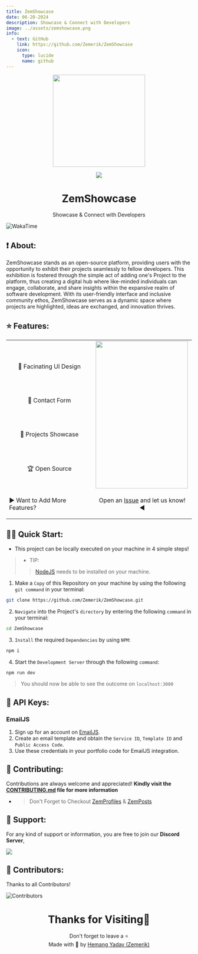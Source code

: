 ```yaml
---
title: ZemShowcase
date: 06-20-2024
description: Showcase & Connect with Developers
image: ../assets/zemshowcase.png
info:
  - text: GitHub
    link: https://github.com/Zemerik/ZemShowcase
    icon:
      type: lucide
      name: github
---
```


<p align = "center">

<img src = "https://github.com/Zemerik/ZemShowcase/blob/main/public/logo.png?raw=true" style = "height:250px;width:250px" />

</p>

<p align = "center">

<img src = "https://skillicons.dev/icons?i=javascript,typescript,nextjs,react,vscode,vercel,github&perline=25" />

</p>

<h1 align = "center">
  ZemShowcase
</h1>

<div align = "center">
  Showcase & Connect with Developers
</div>

<p align = "left">
<img src = "https://wakatime.com/badge/user/9860690e-8928-4746-844c-c2924f121f2d/project/48e7bd72-1c5d-4e3a-9fa3-e9bc6ef3e390.svg" alt = "WakaTime"/>
</p>

## ❗ About:

ZemShowcase stands as an open-source platform, providing users with the opportunity to exhibit their projects seamlessly to fellow developers. This exhibition is fostered through the simple act of adding one's Project to the platform, thus creating a digital hub where like-minded individuals can engage, collaborate, and share insights within the expansive realm of software development. With its user-friendly interface and inclusive community ethos, ZemShowcase serves as a dynamic space where projects are highlighted, ideas are exchanged, and innovation thrives.

## ⭐ Features:

<table align = "center">
  <tr>
    <td>
      <br />
      <p align = "center">
        📱 Facinating UI Design
      </p>
      <br />
      <br />
      <p align = "center">
        📩 Contact Form
      </p>
      <br />
      <br />
      <p align = "center">
        📃 Projects Showcase
      </p>
      <br />
      <br />
      <p align = "center">
        🏆 Open Source
      </p>
    </td>
    <td>

  <img src = "https://github.com/Zemerik/ZemShowcase/raw/main/public/Screenshot_phone.png" style = "height: 400px; width: 250px" />
    </td>
  </tr>
  <tr>
    <td>
      <p align = "left">
       ▶️ Want to Add More Features?
      </p>
    </td>
    <td>
      <p align = "center">
       Open an <a href = "https://github.com/Zemerik/Zemshowcase/issues">Issue</a> and let us know! ◀
      </p>
    </td>
  </tr>
</table>

## 🏃‍♂️ Quick Start:

- This project can be locally executed on your machine in 4 simple steps!

> - TIP:
>> [NodeJS](https://nodejs.org/) needs to be installed on your machine. 


1. Make a `Copy` of this Repository on your machine by using the following `git command` in your terminal:

```bash
git clone https://github.com/Zemerik/ZemShowcase.git
```

2. `Navigate` into the Project's `directory` by entering the following `command` in your terminal:

```bash
cd ZemShowcase
```

3. `Install` the required `Dependencies` by using `NPM`:

```bash
npm i
```

4. Start the `Development Server` through the following `command`:

```bash
npm run dev
```

> You should now be able to see the outcome on `localhost:3000`

## 🔐 API Keys:

### EmailJS

1. Sign up for an account on [EmailJS](https://www.emailjs.com/).
2. Create an email template and obtain the `Service ID`, `Template ID` and `Public Access Code`.
3. Use these credentials in your portfolio code for EmailJS integration.


## 🤝 Contributing:

Contributions are always welcome and appreciated! **Kindly visit the [CONTRIBUTING.md](https://github.com/Zemerik/ZemShowcase/blob/main/CONTRIBUTING.md) file for more information**

- > Don't Forget to Checkout [ZemProfiles](https://github.com/Zemerik/ZemProfiles) & [ZemPosts](https://github.com/Zemerik/ZemPosts)

## 💁 Support:

For any kind of support or inforrmation, you are free to join our **Discord Server**,

<a href = "https://discord.gg/UF9KsmuGbr">
  <img src = "https://invidget.switchblade.xyz/UF9KsmuGbr" />
</a>

## 🥳 Contributors:

Thanks to all Contributors!

![Contributors](https://contrib.rocks/image?repo=Zemerik/Zemshowcase)

<h1 align = "center">
  Thanks for Visiting🙏
</h1>

<p align = "center">
  Don't forget to leave a ⭐
  <br />
  Made with 💖 by <a href = "https://github.com/Zemerik">Hemang Yadav (Zemerik)</a>
</p>